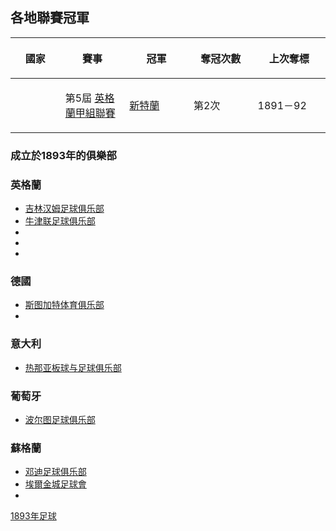 {{Unreferenced|time=2022-01-06T04:23:17+00:00}}
{{noteTA
|G1=Football
}}
{{YearTopicTOC|1893|足球}}
{{C21YearInTopic|1893年}}

== 各地聯賽冠軍 ==
{| class="wikitable" style="font-size: 95%; width: 60%;"
|-
! width="120px"| 國家
! width="170px"| 賽事
! width="170px"| 冠軍
! width="170px"| 奪冠次數
! width="170px"| 上次奪標
|-
| {{ENG}}||第5屆 [[英格蘭足球聯賽|英格蘭甲組聯賽]]||[[新特蘭足球會|新特蘭]] ||第2次 ||1891－92
|}
===成立於1893年的俱樂部===
===英格蘭===
*[[吉林汉姆足球俱乐部|吉林汉姆足球俱乐部]]
*[[牛津联足球俱乐部|牛津联足球俱乐部]] 
*{{link-en|英國皇家兵工廠俱樂部|Royal Ordnance Factories F.C.}}
*{{link-en|西奥克兰镇足球俱乐部|West Auckland Town F.C.}}
*{{link-en|惠特比镇足球俱乐部|Whitby Town F.C.}}

===德國===
*[[斯图加特体育俱乐部|斯图加特体育俱乐部]]
*{{link-en|潘科足球俱樂部|VfB Einheit zu Pankow}}

===意大利===
*[[热那亚板球与足球俱乐部|热那亚板球与足球俱乐部]]

===葡萄牙===
*[[波尔图足球俱乐部|波尔图足球俱乐部]]

===蘇格蘭===
*[[邓迪足球俱乐部|邓迪足球俱乐部]]
*[[埃爾金城足球會|埃爾金城足球會]]
*{{link-en|维克阿卡德米足球俱乐部|Wick Academy F.C.}}
[[Category:1893年足球|]]
